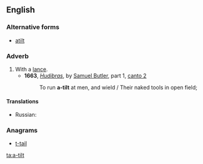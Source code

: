 ==English==

===Alternative forms===
* [[atilt]]

===Adverb===
{{en-adv}}

# With a [[lance]].
#* '''1663''', ''[[w:Hudibras|Hudibras]]'', by [[w:Samuel Butler (poet)|Samuel Butler]], part 1, [[s:Hudibras/Part 1/Canto 2|canto 2]]
#*:To run '''a-tilt''' at men, and wield / Their naked tools in open field;
====Translations====
{{trans-top|with a lance}}
*Russian: {{l/ru|с}} {{l/ru|копьё|копьём}} {{t+|ru|наперевес|tr=s kopjóm naperevés}}
{{trans-mid}}
{{trans-bottom}}

===Anagrams===
* [[t-tail#English|t-tail]]

[[ta:a-tilt]]